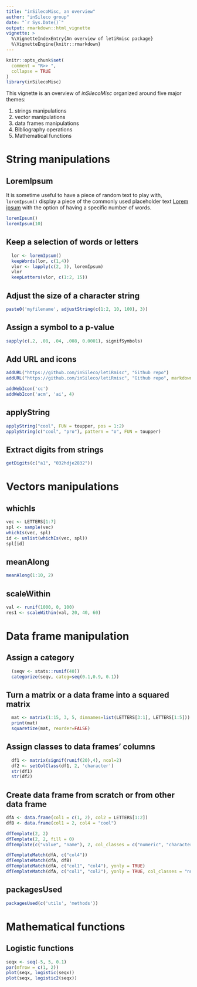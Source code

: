 ```yaml
---
title: "inSilecoMisc, an overview"
author: "inSileco group"
date: "`r Sys.Date()`"
output: rmarkdown::html_vignette
vignette: >
  %\VignetteIndexEntry{An overview of letiRmisc package}
  %\VignetteEngine{knitr::rmarkdown}
---
```




```r
knitr::opts_chunk$set(
  comment = "R>> ",
  collapse = TRUE
)
library(inSilecoMisc)
```

This vignette is an overview of *inSilecoMisc* organized around five major themes:

1. strings manipulations
2. vector manipulations
3. data frames manipulations
4. Bibliography operations
5. Mathematical functions


# String manipulations

## LoremIpsum

It is sometime useful to have a piece of random text to play with,
`loremIpsum()` display a piece of the commonly used placeholder text
[Lorem ipsum](https://en.wikipedia.org/wiki/Lorem_ipsum) with the option of
having a specific number of words.

```r
loremIpsum()
loremIpsum(10)
```

## Keep a selection of words or letters

```r
  lor <- loremIpsum()
  keepWords(lor, c(1,4))
  vlor <- lapply(c(2, 3), loremIpsum)
  vlor
  keepLetters(vlor, c(1:2, 15))
```



## Adjust the size of a character string

```r
paste0('myfilename', adjustString(c(1:2, 10, 100), 3))
```

## Assign a symbol to a p-value

```r
sapply(c(.2, .08, .04, .008, 0.0001), signifSymbols)
```

## Add URL and icons

```r
addURL("https://github.com/inSileco/letiRmisc", "Github repo")
addURL("https://github.com/inSileco/letiRmisc", "Github repo", markdown=TRUE)
```

```r
addWebIcon('cc')
addWebIcon('acm', 'ai', 4)
```

## applyString

```r
applyString("cool", FUN = toupper, pos = 1:2)
applyString(c("cool", "pro"), pattern = "o", FUN = toupper)
```

## Extract digits from strings

```r
getDigits(c("a1", "032hdje2832"))
```




# Vectors manipulations


## whichIs

```r
vec <- LETTERS[1:7]
spl <- sample(vec)
whichIs(vec, spl)
id <- unlist(whichIs(vec, spl))
spl[id]
```

## meanAlong

```r
meanAlong(1:10, 2)
```

## scaleWithin

```r
val <- runif(1000, 0, 100)
res1 <- scaleWithin(val, 20, 40, 60)
```







# Data frame manipulation


## Assign a category

```r
  (seqv <- stats::runif(40))
  categorize(seqv, categ=seq(0.1,0.9, 0.1))
```


## Turn a matrix or a data frame into a squared matrix

```r
  mat <- matrix(1:15, 3, 5, dimnames=list(LETTERS[3:1], LETTERS[1:5]))
  print(mat)
  squaretize(mat, reorder=FALSE)
```


## Assign classes to data frames' columns

```r
  df1 <- matrix(signif(runif(20),4), ncol=2)
  df2 <- setColClass(df1, 2, 'character')
  str(df1)
  str(df2)
```

## Create data frame from scratch or from other data frame

```r
dfA <- data.frame(col1 = c(1, 2), col2 = LETTERS[1:2])
dfB <- data.frame(col1 = 2, col4 = "cool")

dfTemplate(2, 2)
dfTemplate(2, 2, fill = 0)
dfTemplate(c("value", "name"), 2, col_classes = c("numeric", "character"))

dfTemplateMatch(dfA, c("col4"))
dfTemplateMatch(dfA, dfB)
dfTemplateMatch(dfA, c("col1", "col4"), yonly = TRUE)
dfTemplateMatch(dfA, c("col1", "col2"), yonly = TRUE, col_classes = "numeric", fill = 0)
```



## packagesUsed

```r
packagesUsed(c('utils', 'methods'))
```




# Mathematical functions


## Logistic functions

```r
seqx <- seq(-5, 5, 0.1)
par(mfrow = c(1, 2))
plot(seqx, logistic(seqx))
plot(seqx, logistic2(seqx))
```
